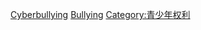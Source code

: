 {{Catmain}}

[[Category:欺凌|Cyberbullying]]
[[Category:网络犯罪|Bullying]]
[[Category:青少年权利|Category:青少年权利]]